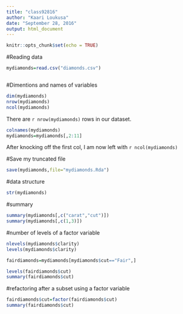 ```yaml
---
title: "class92816"
author: "Kaari Loukusa"
date: "September 28, 2016"
output: html_document
---
```


```r
knitr::opts_chunk$set(echo = TRUE)
```


#Reading data
```r
mydiamonds=read.csv("diamonds.csv")



```


#Dimentions and names of variables
```r
dim(mydiamonds)
nrow(mydiamonds)
ncol(mydiamonds)

```

There are `r nrow(mydiamonds)` rows in our dataset.

```r
colnames(mydiamonds)
mydiamonds=mydiamonds[,2:11]

```

After knocking off the first col, I am now left with `r ncol(mydiamonds)`


#Save my truncated file
```r
save(mydiamonds,file="mydiamonds.Rda")
```


#data structure
```r
str(mydiamonds)
```


#summary
```r
summary(mydiamonds[,c("carat","cut")])
summary(mydiamonds[,c(1,3)])
```


#number of levels of a factor variable
```r
nlevels(mydiamonds$clarity)
levels(mydiamonds$clarity)
```


```r
fairdiamonds=mydiamonds[mydiamonds$cut=="Fair",]
```


```r
levels(fairdiamonds$cut)
summary(fairdiamonds$cut)
```


#refactoring after a subset using a factor variable
```r
fairdiamonds$cut=factor(fairdiamonds$cut)
summary(fairdiamonds$cut)
```



